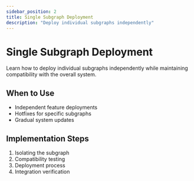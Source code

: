 ```yaml
---
sidebar_position: 2
title: Single Subgraph Deployment
description: "Deploy individual subgraphs independently"
---
```


# Single Subgraph Deployment

Learn how to deploy individual subgraphs independently while maintaining compatibility with the overall system.

## When to Use

- Independent feature deployments
- Hotfixes for specific subgraphs
- Gradual system updates

## Implementation Steps

1. Isolating the subgraph
2. Compatibility testing
3. Deployment process
4. Integration verification
